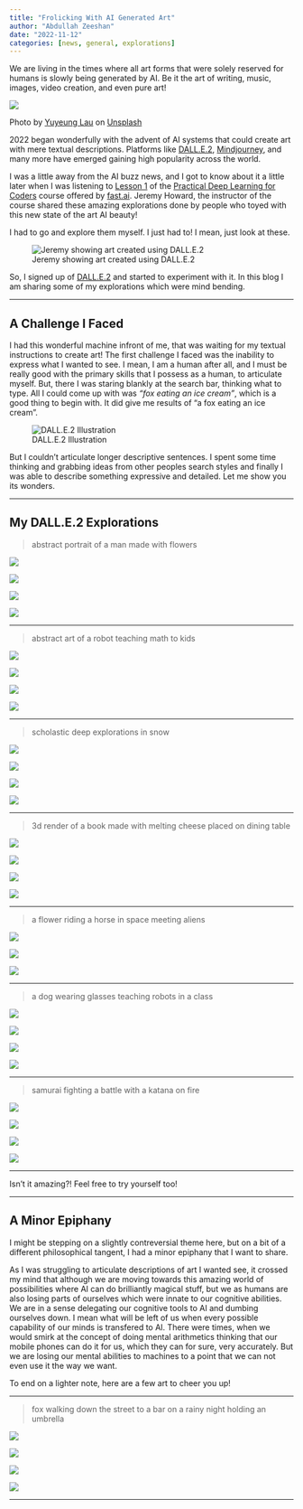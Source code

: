 ```yaml
---
title: "Frolicking With AI Generated Art"
author: "Abdullah Zeeshan"
date: "2022-11-12"
categories: [news, general, explorations]
---
```


We are living in the times where all art forms that were solely reserved for humans is slowly being generated by AI. Be it the art of writing, music, images, video creation, and even pure art!  

::: {layout-ncol=1}
![](robot.jpg)

Photo by [Yuyeung Lau](https://unsplash.com/@yuyeunglau) on [Unsplash](https://unsplash.com/)
:::

2022 began wonderfully with the advent of AI systems that could create art with mere textual descriptions. Platforms like [DALL.E.2](https://openai.com/dall-e-2/), [Mindjourney](https://www.midjourney.com/), and many more have emerged gaining high popularity across the world. 

I was a little away from the AI buzz news, and I got to know about it a little later when I was listening to [Lesson 1](https://www.youtube.com/watch?v=8SF_h3xF3cE) of the [Practical Deep Learning for Coders](https://course.fast.ai/) course offered by [fast.ai](fast.ai). Jeremy Howard, the instructor of the course shared these amazing explorations done by people who toyed with this new state of the art AI beauty! 

I had to go and explore them myself. I just had to! I mean, just look at these.

![Jeremy showing art created using DALL.E.2](dl_art_illustration_1.png)

So, I signed up of [DALL.E.2](https://openai.com/dall-e-2/) and started to experiment with it. In this blog I am sharing some of my explorations which were mind bending.

---

## A Challenge I Faced

I had this wonderful machine infront of me, that was waiting for my textual instructions to create art! The first challenge I faced was the inability to express what I wanted to see. I mean, I am a human after all, and I must be really good with the primary skills that I possess as a human, to articulate myself. But, there I was staring blankly at the search bar, thinking what to type. All I could come up with was *"fox eating an ice cream"*, which is a good thing to begin with. It did give me results of "a fox eating an ice cream".

![DALL.E.2 Illustration](fox.png)

But I couldn't articulate longer descriptive sentences.  I spent some time thinking and grabbing ideas from other peoples search styles and finally I was able to describe something expressive and detailed. Let me show you its wonders.

---

## My DALL.E.2 Explorations

> abstract portrait of a man made with flowers

::: {layout-ncol=2}
![](man_1.png)

![](man_2.png)

![](man_3.png)

![](man_4.png)
:::

---

> abstract art of a robot teaching math to kids

::: {layout-ncol=2}
![](robot_1.png)

![](robot_2.png)

![](robot_3.png)

![](robot_4.png)
:::

---

> scholastic deep explorations in snow

::: {layout-ncol=2}
![](snow_1.jfif)

![](snow_2.jfif)

![](snow_3.jfif)

![](snow_4.jfif)
:::

---

> 3d render of a book made with melting cheese placed on dining table

::: {layout-ncol=2}
![](book_1.png)

![](book_2.png)

![](book_3.png)

![](book_4.png)
:::

---

> a flower riding a horse in space meeting aliens

::: {layout-ncol=3}

![](flower_1.png)

![](flower_2.png)

![](flower_3.png)
:::

---

> a dog wearing glasses teaching robots in a class

::: {layout-ncol=2}
![](dog_1.jfif)

![](dog_2.jfif)

![](dog_3.jfif)

![](dog_4.jfif)
:::

---

> samurai fighting a battle with a katana on fire

::: {layout-ncol=2}
![](sam_1.jfif)

![](sam_2.jfif)

![](sam_3.jfif)

![](sam_4.jfif)
:::

---

Isn't it amazing?! Feel free to try yourself too!

---

## A Minor Epiphany

I might be stepping on a slightly contreversial theme here, but on a bit of a different philosophical tangent, I had a minor epiphany that I want to share.

As I was struggling to articulate descriptions of art I wanted see, it crossed my mind that although we are moving towards this amazing world of possibilities where AI can do brilliantly magical stuff, but we as humans are also losing parts of ourselves which were innate to our cognitive abilities. We are in a sense delegating our cognitive tools to AI and dumbing ourselves down. I mean what will be left of us when every possible capability of our minds is transfered to AI. There were times, when we would smirk at the concept of doing mental arithmetics thinking that our mobile phones can do it for us, which they can for sure, very accurately. But we are losing our mental abilities to machines to a point that we can not even use it the way we want. 

To end on a lighter note, here are a few art to cheer you up!

---

> fox walking down the street to a bar on a rainy night holding an umbrella

::: {layout-ncol=2}
![](fox_1.png)

![](fox_2.png)

![](fox_3.png)

![](fox_4.png)
:::

---

